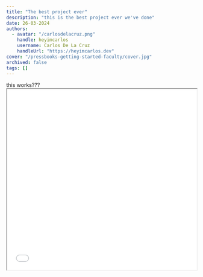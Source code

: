 ```yaml
---
title: "The best project ever"
description: "this is the best project ever we've done"
date: 26-03-2024
authors:
  - avatar: "/carlosdelacruz.png"
    handle: heyimcarlos
    username: Carlos De La Cruz
    handleUrl: "https://heyimcarlos.dev"
cover: "/pressbooks-getting-started-faculty/cover.jpg"
archived: false
tags: []
---
```


<div> this works??? </div>

<iframe
  height="480"
  width="100%"
  className=""
  src="/unity/gear-simulator/index.html"
  allowFullScreen
/>
